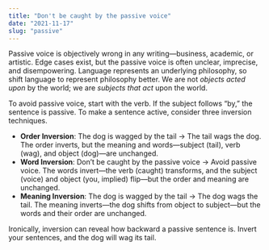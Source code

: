```yaml
---
title: "Don't be caught by the passive voice"
date: "2021-11-17"
slug: "passive"
---
```


Passive voice is objectively wrong in any writing—business, academic, or artistic. Edge cases exist, but the passive voice is often unclear, imprecise, and disempowering. Language represents an underlying philosophy, so shift language to represent philosophy better. We are not *objects acted upon* by the world; we are *subjects that act* upon the world.

To avoid passive voice, start with the verb. If the subject follows “by,” the sentence is passive. To make a sentence active, consider three inversion techniques.

- **Order Inversion**: The dog is wagged by the tail → The tail wags the dog. The order inverts, but the meaning and words—subject (tail), verb (wag), and object (dog)—are unchanged.
- **Word Inversion**: Don’t be caught by the passive voice → Avoid passive voice. The words invert—the verb (caught) transforms, and the subject (voice) and object (you, implied) flip—but the order and meaning are unchanged.
- **Meaning Inversion**: The dog is wagged by the tail → The dog wags the tail. The meaning inverts—the dog shifts from object to subject—but the words and their order are unchanged.

Ironically, inversion can reveal how backward a passive sentence is. Invert your sentences, and the dog will wag its tail.